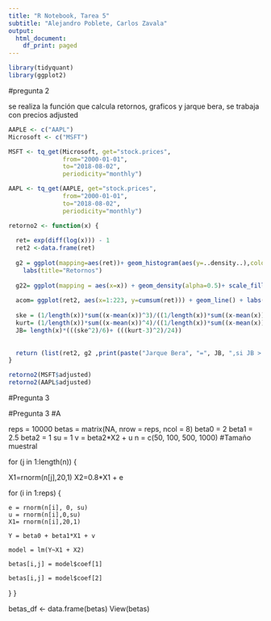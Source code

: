 ```yaml
---
title: "R Notebook, Tarea 5"
subtitle: "Alejandro Poblete, Carlos Zavala"
output:
  html_document:
    df_print: paged
---
```



```r
library(tidyquant)
library(ggplot2)
```
#pregunta 2

se realiza la función que calcula retornos, graficos y jarque bera, se trabaja con precios adjusted

```r
AAPLE <- c("AAPL")
Microsoft <- c("MSFT")

MSFT <- tq_get(Microsoft, get="stock.prices",
               from="2000-01-01",
               to="2018-08-02",
               periodicity="monthly")

AAPL <- tq_get(AAPLE, get="stock.prices",
               from="2000-01-01",
               to="2018-08-02",
               periodicity="monthly")

```


```r

retorno2 <- function(x) {
  
  ret= exp(diff(log(x))) - 1
  ret2 <-data.frame(ret)
  
  g2 = ggplot(mapping=aes(ret))+ geom_histogram(aes(y=..density..),color='red',bins=50, alpha=0.5)+scale_fill_tq()+
    labs(title="Retornos")
  
  g22= ggplot(mapping = aes(x=x)) + geom_density(alpha=0.5)+ scale_fill_tq() + labs(title="Retornos densidad")
  
  acom= ggplot(ret2, aes(x=1:223, y=cumsum(ret))) + geom_line() + labs(title="Retornos acomulados") + ylab("retorno acomulado") + xlab("")
  
  ske = (1/length(x))*sum((x-mean(x))^3)/((1/length(x))*sum((x-mean(x))^2))^(3/2)
  kurt= (1/length(x))*sum((x-mean(x))^4)/((1/length(x))*sum((x-mean(x))^2))^(2)
  JB= length(x)*(((ske^2)/6)+ (((kurt-3)^2)/24))
  
  
  return (list(ret2, g2 ,print(paste("Jarque Bera", "=", JB, ",si JB > valor critico", ",Rechazo H0")),acom, g22))
}

```

```r
retorno2(MSFT$adjusted)
retorno2(AAPL$adjusted)

```
#Pregunta 3


#Pregunta 3
#A

reps = 10000
betas = matrix(NA, nrow = reps, ncol = 8)
beta0 = 2
beta1 = 2.5
beta2 = 1
su = 1
v = beta2*X2 + u
n = c(50, 100, 500, 1000)                   #Tamaño muestral

for (j in 1:length(n)) {
  
  X1=rnorm(n[j],20,1)
  X2=0.8*X1 + e  
  
  for (i in 1:reps) {
    
    e = rnorm(n[i], 0, su)
    u = rnorm(n[i],0,su)
    X1= rnorm(n[i],20,1)
    
    Y = beta0 + beta1*X1 + v 
    
    model = lm(Y~X1 + X2)  
    
    betas[i,j] = model$coef[1]
    
    betas[i,j] = model$coef[2]
  }
}

betas_df <- data.frame(betas)
View(betas)

